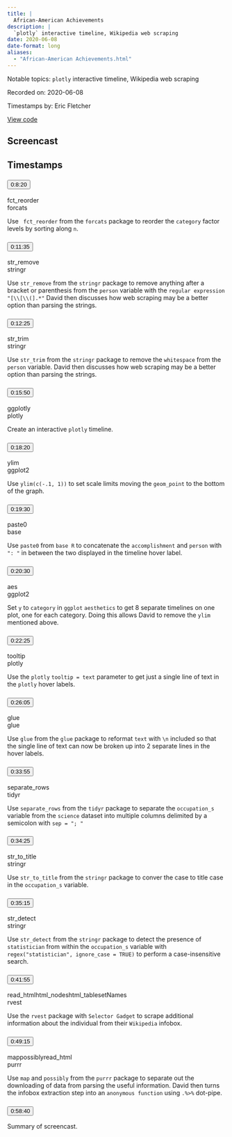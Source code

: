 ```yaml
---
title: |
  African-American Achievements
description: |
  `plotly` interactive timeline, Wikipedia web scraping
date: 2020-06-08
date-format: long
aliases:
  - "African-American Achievements.html"
---
```


Notable topics: `plotly` interactive timeline, Wikipedia web scraping

Recorded on: 2020-06-08

Timestamps by: Eric Fletcher

[View code](https://github.com/dgrtwo/data-screencasts/blob/master/african-american-achievements.Rmd)

## Screencast

<div id="yt-player" data-video-id="-W-OopvhNPo"></div>

## Timestamps

```{=html}
<div id="topics">
  <div class="topic">
    <h3 id="ts-500">
      <button class="btn btn-link btn-timestamp" onClick="playerSkipToTimestamp(500, this)">0:8:20</button>
    </h3>
    <div class="topic_badges"><div><span class="badge-functions badge bg-info">fct_reorder</span></div><div><span class="badge-packages badge bg-primary">forcats</span></div></div>
    <div class="topic_description">
      <p>Use <code> fct_reorder</code> from the <code>forcats</code> package to reorder the <code>category</code> factor levels by sorting along  <code>n</code>.</p>

    </div>
  </div>
  <div class="topic">
    <h3 id="ts-695">
      <button class="btn btn-link btn-timestamp" onClick="playerSkipToTimestamp(695, this)">0:11:35</button>
    </h3>
    <div class="topic_badges"><div><span class="badge-functions badge bg-info">str_remove</span></div><div><span class="badge-packages badge bg-primary">stringr</span></div></div>
    <div class="topic_description">
      <p>Use <code>str_remove</code> from the <code>stringr</code> package to remove anything after a bracket or parenthesis from the <code>person</code> variable with the <code>regular expression</code> <code>&quot;[\\[\\(].*&quot;</code> David then discusses how web scraping may be a better option than parsing the strings.</p>

    </div>
  </div>
  <div class="topic">
    <h3 id="ts-745">
      <button class="btn btn-link btn-timestamp" onClick="playerSkipToTimestamp(745, this)">0:12:25</button>
    </h3>
    <div class="topic_badges"><div><span class="badge-functions badge bg-info">str_trim</span></div><div><span class="badge-packages badge bg-primary">stringr</span></div></div>
    <div class="topic_description">
      <p>Use <code>str_trim</code> from the <code>stringr</code> package to remove the <code>whitespace</code> from the <code>person</code> variable. David then discusses how web scraping may be a better option than parsing the strings.</p>

    </div>
  </div>
  <div class="topic">
    <h3 id="ts-950">
      <button class="btn btn-link btn-timestamp" onClick="playerSkipToTimestamp(950, this)">0:15:50</button>
    </h3>
    <div class="topic_badges"><div><span class="badge-functions badge bg-info">ggplotly</span></div><div><span class="badge-packages badge bg-primary">plotly</span></div></div>
    <div class="topic_description">
      <p>Create an interactive <code>plotly</code> timeline.</p>

    </div>
  </div>
  <div class="topic">
    <h3 id="ts-1100">
      <button class="btn btn-link btn-timestamp" onClick="playerSkipToTimestamp(1100, this)">0:18:20</button>
    </h3>
    <div class="topic_badges"><div><span class="badge-functions badge bg-info">ylim</span></div><div><span class="badge-packages badge bg-primary">ggplot2</span></div></div>
    <div class="topic_description">
      <p>Use <code>ylim(c(-.1, 1))</code> to set scale limits moving the <code>geom_point</code> to the bottom of the graph.</p>

    </div>
  </div>
  <div class="topic">
    <h3 id="ts-1170">
      <button class="btn btn-link btn-timestamp" onClick="playerSkipToTimestamp(1170, this)">0:19:30</button>
    </h3>
    <div class="topic_badges"><div><span class="badge-functions badge bg-info">paste0</span></div><div><span class="badge-packages badge bg-primary">base</span></div></div>
    <div class="topic_description">
      <p>Use <code>paste0</code> from <code>base R</code> to concatenate the <code>accomplishment</code> and <code>person</code> with <code>&quot;: &quot;</code> in between the two displayed in the timeline hover label.</p>

    </div>
  </div>
  <div class="topic">
    <h3 id="ts-1230">
      <button class="btn btn-link btn-timestamp" onClick="playerSkipToTimestamp(1230, this)">0:20:30</button>
    </h3>
    <div class="topic_badges"><div><span class="badge-functions badge bg-info">aes</span></div><div><span class="badge-packages badge bg-primary">ggplot2</span></div></div>
    <div class="topic_description">
      <p>Set <code>y</code> to <code>category</code> in <code>ggplot</code> <code>aesthetics</code> to get 8 separate timelines on one plot, one for each category. Doing this allows David to remove the <code>ylim</code> mentioned above.</p>

    </div>
  </div>
  <div class="topic">
    <h3 id="ts-1345">
      <button class="btn btn-link btn-timestamp" onClick="playerSkipToTimestamp(1345, this)">0:22:25</button>
    </h3>
    <div class="topic_badges"><div><span class="badge-functions badge bg-info">tooltip</span></div><div><span class="badge-packages badge bg-primary">plotly</span></div></div>
    <div class="topic_description">
      <p>Use the <code>plotly</code> <code>tooltip = text</code> parameter to get just a single line of text in the <code>plotly</code> hover labels.</p>

    </div>
  </div>
  <div class="topic">
    <h3 id="ts-1565">
      <button class="btn btn-link btn-timestamp" onClick="playerSkipToTimestamp(1565, this)">0:26:05</button>
    </h3>
    <div class="topic_badges"><div><span class="badge-functions badge bg-info">glue</span></div><div><span class="badge-packages badge bg-primary">glue</span></div></div>
    <div class="topic_description">
      <p>Use <code>glue</code> from the <code>glue</code> package to reformat <code>text</code> with <code>\n</code> included so that the single line of text can now be broken up into 2 separate lines in the hover labels.</p>

    </div>
  </div>
  <div class="topic">
    <h3 id="ts-2035">
      <button class="btn btn-link btn-timestamp" onClick="playerSkipToTimestamp(2035, this)">0:33:55</button>
    </h3>
    <div class="topic_badges"><div><span class="badge-functions badge bg-info">separate_rows</span></div><div><span class="badge-packages badge bg-primary">tidyr</span></div></div>
    <div class="topic_description">
      <p>Use <code>separate_rows</code> from the <code>tidyr</code> package to separate the <code>occupation_s</code> variable from the <code>science</code> dataset into multiple columns delimited by a semicolon with <code>sep = &quot;; &quot;</code></p>

    </div>
  </div>
  <div class="topic">
    <h3 id="ts-2065">
      <button class="btn btn-link btn-timestamp" onClick="playerSkipToTimestamp(2065, this)">0:34:25</button>
    </h3>
    <div class="topic_badges"><div><span class="badge-functions badge bg-info">str_to_title</span></div><div><span class="badge-packages badge bg-primary">stringr</span></div></div>
    <div class="topic_description">
      <p>Use <code>str_to_title</code> from the <code>stringr</code> package to conver the case to title case in the <code>occupation_s</code> variable.</p>

    </div>
  </div>
  <div class="topic">
    <h3 id="ts-2115">
      <button class="btn btn-link btn-timestamp" onClick="playerSkipToTimestamp(2115, this)">0:35:15</button>
    </h3>
    <div class="topic_badges"><div><span class="badge-functions badge bg-info">str_detect</span></div><div><span class="badge-packages badge bg-primary">stringr</span></div></div>
    <div class="topic_description">
      <p>Use <code>str_detect</code> from the <code>stringr</code> package to detect the presence of <code>statistician</code> from within the <code>occupation_s</code> variable with <code>regex(&quot;statistician&quot;, ignore_case = TRUE)</code> to perform a case-insensitive search.</p>

    </div>
  </div>
  <div class="topic">
    <h3 id="ts-2515">
      <button class="btn btn-link btn-timestamp" onClick="playerSkipToTimestamp(2515, this)">0:41:55</button>
    </h3>
    <div class="topic_badges"><div><span class="badge-functions badge bg-info">read_html</span><span class="badge-functions badge bg-info">html_nodes</span><span class="badge-functions badge bg-info">html_table</span><span class="badge-functions badge bg-info">setNames</span></div><div><span class="badge-packages badge bg-primary">rvest</span></div></div>
    <div class="topic_description">
      <p>Use the <code>rvest</code> package with <code>Selector Gadget</code>  to scrape additional information about the individual from their <code>Wikipedia</code> infobox.</p>

    </div>
  </div>
  <div class="topic">
    <h3 id="ts-2955">
      <button class="btn btn-link btn-timestamp" onClick="playerSkipToTimestamp(2955, this)">0:49:15</button>
    </h3>
    <div class="topic_badges"><div><span class="badge-functions badge bg-info">map</span><span class="badge-functions badge bg-info">possibly</span><span class="badge-functions badge bg-info">read_html</span></div><div><span class="badge-packages badge bg-primary">purrr</span></div></div>
    <div class="topic_description">
      <p>Use <code>map</code> and <code>possibly</code> from the <code>purrr</code> package to separate out the downloading of data from parsing the useful information. David then turns the infobox extraction step into an <code>anonymous function</code> using <code>.%&gt;%</code> dot-pipe.</p>

    </div>
  </div>
  <div class="topic">
    <h3 id="ts-3520">
      <button class="btn btn-link btn-timestamp" onClick="playerSkipToTimestamp(3520, this)">0:58:40</button>
    </h3>
    <div class="topic_badges"><div></div><div></div></div>
    <div class="topic_description">
      <p>Summary of screencast.</p>

    </div>
  </div>
</div>
```
     
<script>
// 2. This code loads the IFrame Player API code asynchronously.
var tag = document.createElement("script");

tag.src = "https://www.youtube.com/iframe_api";
var firstScriptTag = document.getElementsByTagName("script")[0];
firstScriptTag.parentNode.insertBefore(tag, firstScriptTag);

// 3. This function creates an <iframe> (and YouTube player)
//    after the API code downloads.
var videoId = document.getElementById("yt-player").dataset.videoId;
var player;
function onYouTubeIframeAPIReady() {
  player = new YT.Player("yt-player", {
    height: "486",
    width: "864",
    videoId: videoId,
    playerVars: {
      "playsinline": 1
    },
    events: {
      onStateChange: function(event) {
        if (event.data == YT.PlayerState.PLAYING) {
          followTimestamps()
        }
      }
    }
  });
}

function playerSkipToTimestamp(seconds, tsElement) {
  player.seekTo(seconds, true)
  tsElement.scrollIntoView()
  document.getElementById("screencast").scrollIntoView()
}

const timestamps = Array.from(document.querySelectorAll('.topic h3[id^="ts-"]'))
  .map(el => el.id.replace('ts-', ''))

function followTimestamps() {
  if (player.getPlayerState() !== 1) {
    return
  }
  const currentTime = `${Math.floor(player.getCurrentTime())}`
  if (timestamps.includes(currentTime)) {
    const el = document.getElementById(`ts-${currentTime}`)
    if (el) {
      el.scrollIntoView()
      document.getElementById("screencast").scrollIntoView()
    }
  }
  setTimeout(followTimestamps, 1000)
}
</script>
